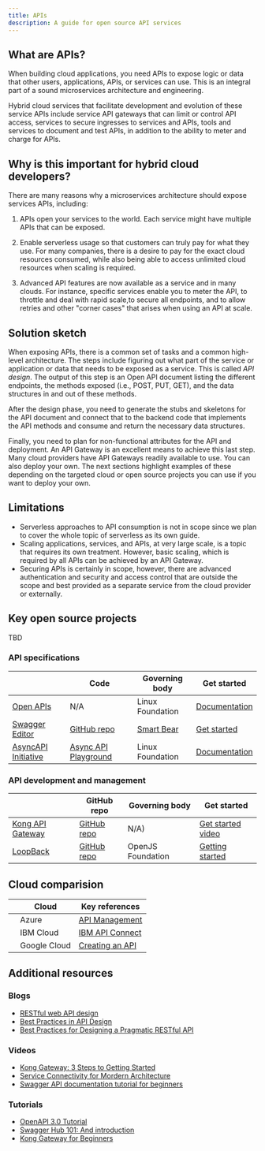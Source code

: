 ```yaml
---
title: APIs
description: A guide for open source API services
---
```


## What are APIs?

When building cloud applications, you need APIs to expose logic or data that other users, applications, APIs, or services can use. This is an integral part of a sound microservices architecture and engineering.

Hybrid cloud services that facilitate development and evolution of these service APIs include service API gateways that can limit or control API access, services to secure ingresses to services and APIs, tools and services to document and test APIs, in addition to the ability to meter and charge for APIs.

## Why is this important for hybrid cloud developers?

There are many reasons why a microservices architecture should expose services APIs, including:

1. APIs open your services to the world. Each service might have multiple APIs that can be exposed.

2. Enable serverless usage so that customers can truly pay for what they use. For many companies, there is a desire to pay for the exact cloud resources consumed, while also being able to access unlimited cloud resources when scaling is required.

3. Advanced API features are now available as a service and in many clouds. For instance, specific services enable you to meter the API, to throttle and deal with rapid scale,to secure all endpoints, and to allow retries and other "corner cases" that arises when using an API at scale.

## Solution sketch

When exposing APIs, there is a common set of tasks and a common high-level architecture. The steps include figuring out what part of the service or application or data that needs to be exposed as a service. This is called *API design*. The output of this step is an Open API document listing the different endpoints, the methods exposed (i.e., POST, PUT, GET), and the data structures in and out of these methods.

After the design phase, you need to generate the stubs and skeletons for the API document and connect that to the backend code that implements the API methods and consume and return the necessary data structures.

Finally, you need to plan for non-functional attributes for the API and deployment. An API Gateway is an excellent means to achieve this last step. Many cloud providers have API Gateways readily available to use. You can also deploy your own. The next sections highlight examples of these depending on the targeted cloud or open source projects you can use if you want to deploy your own.

## Limitations

* Serverless approaches to API consumption is not in scope since we plan to cover the whole topic of serverless as its own guide.
* Scaling applications, services, and APIs, at very large scale, is a topic that requires its own treatment. However, basic scaling, which is required by all APIs can be achieved by an API Gateway.
* Securing APIs is certainly in scope, however, there are advanced authentication and security and access control that are outside the scope and best provided as a separate service from the cloud provider or externally.

## Key open source projects

TBD

### API specifications

|   | Code | Governing body | Get started |
| - | - | - | - |
| [Open APIs](https://www.openapis.org)  | N/A | Linux Foundation| [Documentation](https://oai.github.io/Documentation) |
| [Swagger Editor](https://swagger.io/tools/swagger-editor/)  |  [GitHub repo](https://github.com/swagger-api/swagger-editor) | [Smart Bear](https://smartbear.com) | [Get started](https://editor.swagger.io/) |
| [AsyncAPI Initiative](https://www.asyncapi.com/) | [Async API Playground](https://playground.asyncapi.io/?load=https://raw.githubusercontent.com/asyncapi/asyncapi/v2.1.0/examples/simple.yml) | Linux Foundation| [Documentation](https://www.asyncapi.com/docs/getting-started)|

### API development and management

|   | GitHub repo | Governing body | Get started |
| - | - | - | - |
| [Kong API Gateway](https://konghq.com/)  | [GitHub repo](https://github.com/Kong/kong) | N/A) | [Get started video](https://konghq.com/videos/kong-gateway-for-beginners) |
| [LoopBack](https://loopback.io/) | [GitHub repo](https://github.com/loopbackio/loopback-next) | OpenJS Foundation | [Getting started](https://loopback.io/getting-started.html) |

## Cloud comparision

|   | Cloud | Key references |
| - | - | - |
|   | Azure | [API Management](https://azure.microsoft.com/en-us/services/api-management) |
|   | IBM Cloud | [IBM API Connect](https://www.ibm.com/cloud/api-connect) |
|   | Google Cloud | [Creating an API](https://cloud.google.com/api-gateway/docs/creating-api) |

## Additional resources

### Blogs

* [RESTful web API design](https://docs.microsoft.com/en-us/azure/architecture/best-practices/api-design)
* [Best Practices in API Design](https://swagger.io/resources/articles/best-practices-in-api-design/)
* [Best Practices for Designing a Pragmatic RESTful API](https://www.vinaysahni.com/best-practices-for-a-pragmatic-restful-api)

### Videos

* [Kong Gateway: 3 Steps to Getting Started](https://youtu.be/F-YphLgKuz4)
* [Service Connectivity for Mordern Architecture](https://youtu.be/kGZyAEVioWg)
* [Swagger API documentation tutorial for beginners](https://youtu.be/7MS1Z_1c5CU)

### Tutorials

* [OpenAPI 3.0 Tutorial](https://support.smartbear.com/swaggerhub/docs/tutorials/openapi-3-tutorial.html)
* [Swagger Hub 101: And introduction](https://swagger.io/blog/api-development/swaggerhub-101-ondemand-tutorial/)
* [Kong Gateway for Beginners](https://konghq.com/videos/kong-gateway-for-beginners/)
